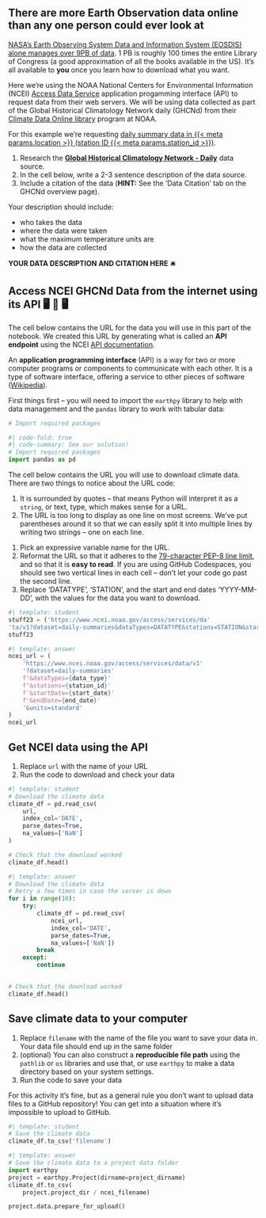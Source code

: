 ## There are more Earth Observation data online than any one person could ever look at

[NASA's Earth Observing System Data and Information System (EOSDIS) alone manages over 9PB of data](https://www.earthdata.nasa.gov/learn/articles/getting-petabytes-people-how-eosdis-facilitates-earth-observing-data-discovery-and-use). 1 PB is roughly 100 times the entire Library of Congress (a good approximation of all the books available in the US). It's all available to **you** once you learn how to download what you want.

Here we're using the NOAA National Centers for Environmental Information (NCEI) [Access Data Service](https://www.ncei.noaa.gov/support/access-data-service-api-user-documentation) application progamming interface (API) to request data from their web servers. We will be using data collected as part of the Global Historical Climatology Network daily (GHCNd) from their [Climate Data Online library](https://www.ncdc.noaa.gov/cdo-web/datasets) program at NOAA.

For this example we're requesting [daily summary data in {{< meta params.location >}} (station ID {{< meta params.station_id >}})](https://www.ncdc.noaa.gov/cdo-web/datasets/GHCND/stations/GHCND:{{< meta params.station_id >}}/detail).

::: {.callout-response title="Research and cite your data"}

  1.  Research the [**Global Historical Climatology Network - Daily**](https://www.ncei.noaa.gov/metadata/geoportal/rest/metadata/item/gov.noaa.ncdc:C00861/html) data source.
  2. In the cell below, write a 2-3 sentence description of the data source. 
  3.  Include a citation of the data (**HINT:** See the 'Data Citation' tab on the GHCNd overview page).

Your description should include: 

  + who takes the data
  + where the data were taken
  + what the maximum temperature units are
  + how the data are collected
  
:::

::: {.content-visible when-format="ipynb"}
:::: {.cell .markdown}
**YOUR DATA DESCRIPTION AND CITATION HERE** 🛎️
::::
:::

## Access NCEI GHCNd Data from the internet using its API 🖥️ 📡 🖥️

The cell below contains the URL for the data you will use in this part of the notebook. We created this URL by generating what is called an **API endpoint** using the NCEI [API documentation](https://www.ncei.noaa.gov/support/access-data-service-api-user-documentation).

::: {.callout-note .column-margin title="What's an API?"}
An **application programming interface** (API) is a way for two or more computer programs or components to communicate with each other. It is a type of software interface, offering a service to other pieces of software ([Wikipedia](https://en.wikipedia.org/wiki/API)).
:::

First things first -- you will need to import the `earthpy` library to help with data management and the `pandas` library to work with tabular data:

```python
# Import required packages
```

::: {.content-visible when-format="html"}
```python
#| code-fold: true
#| code-summary: See our solution!
# Import required packages
import pandas as pd
```
:::

The cell below contains the URL you will use to download climate data. There are two things to notice about the URL code:

  1. It is surrounded by quotes -- that means Python will interpret it as a `string`, or text, type, which makes sense for a URL.
  2. The URL is too long to display as one line on most screens. We've put parentheses around it so that we can easily split it into multiple lines by writing two strings -- one on each line.

::: {.callout-task title="Format your URL for readability"}

  1. Pick an expressive variable name for the URL.
  2. Reformat the URL so that it adheres to the [79-character PEP-8 line limit](https://peps.python.org/pep-0008/#maximum-line-length), and so that it is **easy to read**. If you are using GitHub Codespaces, you should see two vertical lines in each cell -- don't let your code go past the second line.
  3. Replace 'DATATYPE', 'STATION', and the start and end dates 'YYYY-MM-DD', with the values for the data you want to download.

:::

```python
#| template: student
stuff23 = ('https://www.ncei.noaa.gov/access/services/da'
'ta/v1?dataset=daily-summaries&dataTypes=DATATYPE&stations=STATION&startDate=YYYY-MM-DD&endDate=YYYY-MM-DD&units=standard')
stuff23
```

::: {.content-visible when-format="html"}
```python
#| template: answer
ncei_url = (
    'https://www.ncei.noaa.gov/access/services/data/v1'
    '?dataset=daily-summaries'
    f'&dataTypes={data_type}'
    f'&stations={station_id}'
    f'&startDate={start_date}'
    f'&endDate={end_date}'
    '&units=standard'
)
ncei_url
```
:::

## Get NCEI data using the API

::: {.callout-task}

  1. Replace `url` with the name of your URL
  2. Run the code to download and check your data
  
:::

```python
#| template: student
# Download the climate data
climate_df = pd.read_csv(
    url,
    index_col='DATE',
    parse_dates=True,
    na_values=['NaN']
)

# Check that the download worked
climate_df.head()
```

::: {.content-visible when-format="html"}
```python
#| template: answer
# Download the climate data
# Retry a few times in case the server is down
for i in range(10):
    try:
        climate_df = pd.read_csv(
            ncei_url,
            index_col='DATE',
            parse_dates=True,
            na_values=['NaN'])
        break
    except:
        continue
        

# Check that the download worked
climate_df.head()
```
:::

## Save climate data to your computer

::: {.callout-task}

  1. Replace `filename` with the name of the file you want to save your data in. Your data file should end up in the same folder  
  2. (optional) You can also construct a **reproducible file path** using the `pathlib` or `os` libraries and use that, or use `earthpy` to make a data directory based on your system settings.
  3. Run the code to save your data
  
:::

::: {.callout-warning}
For this activity it's fine, but as a general rule you don't want to upload data files to a GitHub repository! You can get into a situation where it's impossible to upload to GitHub.
:::

```python
#| template: student
# Save the climate data
climate_df.to_csv('filename')
```

::: {.content-visible when-format="html"}
```python
#| template: answer
# Save the climate data to a project data folder
import earthpy
project = earthpy.Project(dirname=project_dirname)
climate_df.to_csv(
    project.project_dir / ncei_filename)
```
:::

::: {.content-hidden}
```python
project.data.prepare_for_upload()
```
:::
